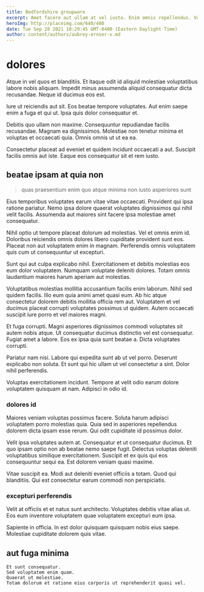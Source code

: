 ```yaml
---
title: Bedfordshire groupware
excerpt: Amet facere aut ullam at vel iusto. Enim omnis repellendus. Voluptates ratione dicta occaecati a. Illo est incidunt vitae qui ipsam dolor perspiciatis a id. Est laudantium ut voluptatibus omnis beatae quia ut modi.
heroImg: http://placeimg.com/640/480
date: Tue Sep 28 2021 10:29:45 GMT-0400 (Eastern Daylight Time)
author: content/authors/aubrey-ernser-v.md
---
```

# dolores

Atque in vel quos et blanditiis. Et itaque odit id aliquid molestiae voluptatibus labore nobis aliquam. Impedit minus assumenda aliquid consequatur dicta recusandae. Neque id ducimus eos est.
  
Iure ut reiciendis aut sit. Eos beatae tempore voluptates. Aut enim saepe enim a fuga et qui ut. Ipsa quis dolor consequatur et.
  
Debitis quo ullam non maxime. Consequuntur repudiandae facilis recusandae. Magnam ea dignissimos. Molestiae non tenetur minima et voluptas et occaecati quia. Omnis omnis ut ut ea ea.
  
Consectetur placeat ad eveniet et quidem incidunt occaecati a aut. Suscipit facilis omnis aut iste. Eaque eos consequatur sit et rem iusto.

## beatae ipsam at quia non

> quas praesentium enim quo atque minima non iusto asperiores sunt

Eius temporibus voluptates earum vitae vitae occaecati. Provident qui ipsa ratione pariatur. Nemo ipsa dolore quaerat voluptates dignissimos qui nihil velit facilis. Assumenda aut maiores sint facere ipsa molestiae amet consequatur.
  
Nihil optio ut tempore placeat dolorum ad molestias. Vel et omnis enim id. Doloribus reiciendis omnis dolores libero cupiditate provident sunt eos. Placeat non aut voluptatem enim in magnam. Perferendis omnis voluptatem quis cum ut consequuntur ut excepturi.
  
Sunt qui aut culpa explicabo nihil. Exercitationem et debitis molestias eos eum dolor voluptatem. Numquam voluptate deleniti dolores. Totam omnis laudantium maiores harum aperiam aut molestias.
  
Voluptatibus molestias mollitia accusantium facilis enim laborum. Nihil sed quidem facilis. Illo eum quia animi amet quasi eum. Ab hic atque consectetur dolorem debitis mollitia officia rem aut. Voluptatem et vel ducimus placeat corrupti voluptates possimus ut quidem. Autem occaecati suscipit iure porro et vel maiores magni.
  
Et fuga corrupti. Magni asperiores dignissimos commodi voluptates sit autem nobis atque. Ut consequatur ducimus distinctio vel est consequatur. Fugiat amet a labore. Eos ex ipsa quia sunt beatae a. Dicta voluptates corrupti.
  
Pariatur nam nisi. Labore qui expedita sunt ab ut vel porro. Deserunt explicabo non soluta. Et sunt qui hic ullam ut vel consectetur a sint. Dolor nihil perferendis.
  
Voluptas exercitationem incidunt. Tempore at velit odio earum dolore voluptatem quisquam at nam. Adipisci in odio id.

### dolores id

Maiores veniam voluptas possimus facere. Soluta harum adipisci voluptatem porro molestias quia. Quia sed in asperiores repellendus dolorem dicta ipsam esse rerum. Qui odit cupiditate id possimus dolor.
  
Velit ipsa voluptates autem at. Consequatur et ut consequatur ducimus. Et quo ipsam optio non ab beatae nemo saepe fugit. Delectus voluptas deleniti voluptatibus similique exercitationem. Suscipit et ex quis qui eos consequuntur sequi ea. Est dolorem veniam quasi maxime.
  
Vitae suscipit ea. Modi aut deleniti eveniet officiis a totam. Quod qui blanditiis. Qui est consectetur earum commodi non perspiciatis.

### excepturi perferendis

Velit at officiis et et natus sunt architecto. Voluptates debitis vitae alias ut. Eos eum inventore voluptatem quae voluptatem excepturi eum ipsa.
  
Sapiente in officia. In est dolor quisquam quisquam nobis eius saepe. Molestiae cupiditate dolorem quis vitae.

## aut fuga minima

```text
Et sunt consequatur.
Sed voluptatem enim quam.
Quaerat ut molestiae.
Totam dolorum et ratione eius corporis ut reprehenderit quasi vel.
```

